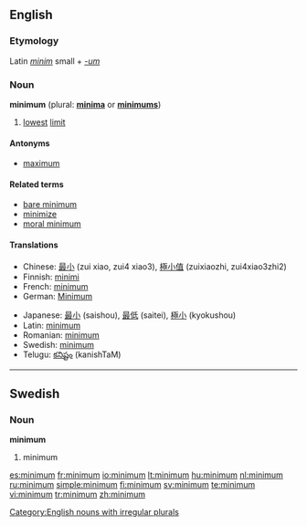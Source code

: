 {{See|Minimum}}
==English==

===Etymology===
Latin ''[[minim]]'' small + ''[[-um]]''

===Noun===
'''minimum''' (plural: '''[[minima]]''' or '''[[minimums]]''')

# [[lowest]] [[limit]]

====Antonyms====
*[[maximum]]

====Related terms====
*[[bare minimum]]
*[[minimize]]
*[[moral minimum]]

====Translations====
{{top}}
*Chinese: [[最小]] (zui xiao, zui4 xiao3), [[極小值]] (zuixiaozhi, zui4xiao3zhi2)
*Finnish: [[minimi]]
*French: [[minimum#French|minimum]]
*German: [[Minimum]] {{n}}
{{mid}}
*Japanese: [[最小]] (saishou), [[最低]] (saitei), [[極小]] (kyokushou)
*Latin: [[minimum#Latin|minimum]]
*Romanian: [[minimum#Romanian|minimum]]
*Swedish: [[minimum#Swedish|minimum]] {{n}}
*Telugu: [[కనిష్టం]] (kanishTaM)
{{bottom}}

[[Category:English nouns with irregular plurals]]

----

==Swedish==

===Noun===
{{sv-noun-n-zero}}
'''minimum'''

# minimum

[[es:minimum]]
[[fr:minimum]]
[[io:minimum]]
[[lt:minimum]]
[[hu:minimum]]
[[nl:minimum]]
[[ru:minimum]]
[[simple:minimum]]
[[fi:minimum]]
[[sv:minimum]]
[[te:minimum]]
[[vi:minimum]]
[[tr:minimum]]
[[zh:minimum]]